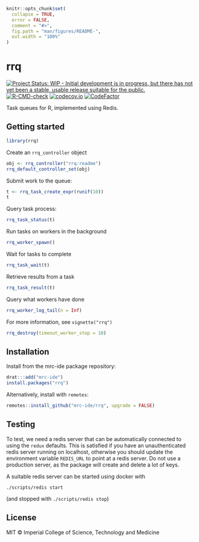 <!-- README.md is generated from README.Rmd. Please edit that file -->

```r
knitr::opts_chunk$set(
  collapse = TRUE,
  error = FALSE,
  comment = "#>",
  fig.path = "man/figures/README-",
  out.width = "100%"
)
```

# rrq

<!-- badges: start -->
[![Project Status: WIP - Initial development is in progress, but there has not yet been a stable, usable release suitable for the public.](https://www.repostatus.org/badges/latest/wip.svg)](https://www.repostatus.org/#wip)
[![R-CMD-check](https://github.com/mrc-ide/rrq/actions/workflows/R-CMD-check.yaml/badge.svg)](https://github.com/mrc-ide/rrq/actions/workflows/R-CMD-check.yaml)
[![codecov.io](https://codecov.io/github/mrc-ide/rrq/coverage.svg?branch=master)](https://codecov.io/github/mrc-ide/rrq?branch=master)
[![CodeFactor](https://www.codefactor.io/repository/github/mrc-ide/rrq/badge)](https://www.codefactor.io/repository/github/mrc-ide/rrq)
<!-- badges: end -->

Task queues for R, implemented using Redis.

## Getting started

```r
library(rrq)
```

Create an `rrq_controller` object

```r
obj <- rrq_controller("rrq:readme")
rrq_default_controller_set(obj)
```

Submit work to the queue:

```r
t <- rrq_task_create_expr(runif(10))
t
```

Query task process:

```r
rrq_task_status(t)
```

Run tasks on workers in the background

```r
rrq_worker_spawn()
```

Wait for tasks to complete

```r
rrq_task_wait(t)
```

Retrieve results from a task

```r
rrq_task_result(t)
```

Query what workers have done

```r
rrq_worker_log_tail(n = Inf)
```

For more information, see `vignette("rrq")`

```r
rrq_destroy(timeout_worker_stop = 10)
```

## Installation

Install from the mrc-ide package repository:

```r
drat:::add("mrc-ide")
install.packages("rrq")
```

Alternatively, install with `remotes`:

```r
remotes::install_github("mrc-ide/rrq", upgrade = FALSE)
```

## Testing

To test, we need a redis server that can be automatically connected to using the `redux` defaults.  This is satisfied if you have an unauthenticated redis server running on localhost, otherwise you should update the environment variable `REDIS_URL` to point at a redis server.  Do not use a production server, as the package will create and delete a lot of keys.

A suitable redis server can be started using docker with

```
./scripts/redis start
```

(and stopped with `./scripts/redis stop`)

## License

MIT © Imperial College of Science, Technology and Medicine
